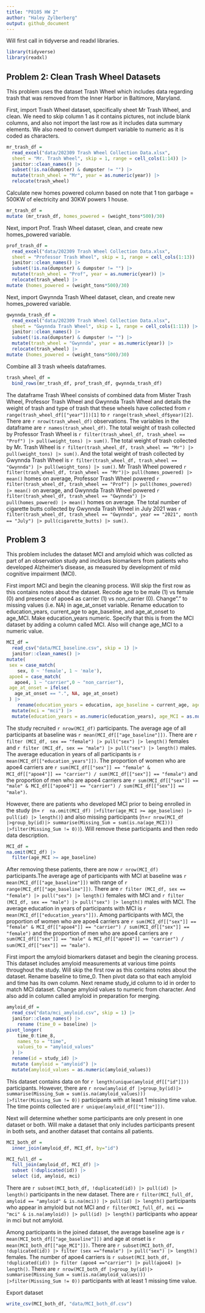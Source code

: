 ```yaml
---
title: "P8105 HW 2"
author: "Haley Zylberberg"
output: github_document
---
```


Will first call in tidyverse and readxl libraries.

```r
library(tidyverse)
library(readxl)
```

## Problem 2: Clean Trash Wheel Datasets

This problem uses the dataset Trash Wheel which includes data regarding trash that was removed from the Inner Harbor in Baltimore, Maryland.

First, import Trash Wheel dataset, specifically sheet Mr Trash Wheel, and clean. We need to skip column 1 as it contains pictures, not include blank columns, and also not import the last row as it includes data summary elements. We also need to convert dumpert variable to numeric as it is coded as characters. 
```r
mr_trash_df = 
  read_excel("data/202309 Trash Wheel Collection Data.xlsx",
  sheet = "Mr. Trash Wheel", skip = 1, range = cell_cols(1:14)) |> 
  janitor::clean_names() |>
  subset(!is.na(dumpster) & dumpster != "") |>
  mutate(trash_wheel = "Mr", year = as.numeric(year)) |> 
  relocate(trash_wheel)
```

Calculate new homes powered column based on note that 1 ton garbage = 500KW of electricity and 30KW powers 1 house.
```r
mr_trash_df = 
mutate (mr_trash_df, homes_powered = (weight_tons*500)/30)
```

Next, import Prof. Trash Wheel dataset, clean, and create new homes_powered variable.
```r
prof_trash_df = 
  read_excel("data/202309 Trash Wheel Collection Data.xlsx",
  sheet = "Professor Trash Wheel", skip = 1, range = cell_cols(1:13)) |> 
  janitor::clean_names() |>
  subset(!is.na(dumpster) & dumpster != "") |>
  mutate(trash_wheel = "Prof", year = as.numeric(year)) |> 
  relocate(trash_wheel) |>
mutate (homes_powered = (weight_tons*500)/30)
```

Next, import Gwynnda Trash Wheel dataset, clean, and create new homes_powered variable.
```r
gwynnda_trash_df = 
  read_excel("data/202309 Trash Wheel Collection Data.xlsx",
  sheet = "Gwynnda Trash Wheel", skip = 1, range = cell_cols(1:11)) |> 
  janitor::clean_names() |>
  subset(!is.na(dumpster) & dumpster != "") |>
  mutate(trash_wheel = "Gwynnda", year = as.numeric(year)) |> 
  relocate(trash_wheel) |>
mutate (homes_powered = (weight_tons*500)/30)
```

Combine all 3 trash wheels dataframes.
```r
trash_wheel_df = 
  bind_rows(mr_trash_df, prof_trash_df, gwynnda_trash_df)
```

The dataframe Trash Wheel consists of combined data from Mister Trash Wheel, Professor Trash Wheel and Gwynnda Trash Wheel and details the weight of trash and type of trash that these wheels have collected from `r range(trash_wheel_df[["year"]])[1]` to `r range(trash_wheel_df$year)[2]`. There are `r nrow(trash_wheel_df)` observations. The variables in the dataframe are `r names(trash_wheel_df)`. The total weight of trash collected by Professor Trash Wheel is `r filter(trash_wheel_df, trash_wheel == "Prof") |> pull(weight_tons) |> sum()`. The total weight of trash collected by Mr. Trash Wheel is `r filter(trash_wheel_df, trash_wheel == "Mr") |> pull(weight_tons) |> sum()`. And the total weight of trash collected by Gwynnda Trash Wheel is `r filter(trash_wheel_df, trash_wheel == "Gwynnda") |> pull(weight_tons) |> sum()`. Mr Trash Wheel powered `r filter(trash_wheel_df, trash_wheel == "Mr")|> pull(homes_powered) |> mean()` homes on average, Professor Trash Wheel powered `r filter(trash_wheel_df, trash_wheel == "Prof") |> pull(homes_powered) |> mean()` on average, and Gwynnda Trash Wheel powered `r filter(trash_wheel_df, trash_wheel == "Gwynnda") |> pull(homes_powered) |> mean()` homes on average. The total number of cigarette butts collected by Gwynnda Trash Wheel in July 2021 was `r filter(trash_wheel_df, trash_wheel == "Gwynnda", year == "2021", month == "July") |> pull(cigarette_butts) |> sum()`.


## Problem 3

This problem includes the dataset MCI and amyloid which was collcted as part of an observation study and incldues biomarkers from patients who developed Alzheimer's disease, as measured by development of mild cognitive impairment (MCI).

First import MCI and begin the cleaning process. Will skip the first row as this contains notes about the dataset. Recode age to be male (1) vs female (0) and presence of apoe4 as carrier (1) vs non_carrier (0). Change"." to missing values (i.e. NA) in age_at_onset variable. Rename education to education_years, current_age to age_baseline, and age_at_onset to age_MCI. Make education_years numeric. Specify that this is from the MCI dataset by adding a column called MCI. Also will change age_MCI to a numeric value. 


```r
MCI_df = 
  read_csv("data/MCI_baseline.csv", skip = 1) |> 
  janitor::clean_names() |>
mutate(
 sex = case_match(
    sex, 0 ~ 'female', 1 ~ 'male'),
 apoe4 = case_match(
   apoe4, 1 ~ "carrier",0 ~ "non_carrier"),
 age_at_onset = ifelse(
   age_at_onset == ".", NA, age_at_onset)
 ) |>
    rename(education_years = education, age_baseline = current_age, age_MCI = age_at_onset) |>
  mutate(mci = "mci") |> 
  mutate(education_years = as.numeric(education_years), age_MCI = as.numeric(age_MCI))
```


The study recruited `r nrow(MCI_df)` participants. The average age of all participants at baseline was `r mean(MCI_df[["age_baseline"]])`. There are `r filter (MCI_df, sex == "female") |> pull("sex") |> length()` females and `r filter (MCI_df, sex == "male") |> pull("sex") |> length()` males. The average education in years of all participants is `r mean(MCI_df[["education_years"]])`. The proportion of women who are apoe4 carriers are `r sum(MCI_df[["sex"]] == "female" & MCI_df[["apoe4"]] == "carrier") / sum(MCI_df[["sex"]] == "female")` and the proportion of men who are apoe4 carriers are `r sum(MCI_df[["sex"]] == "male" & MCI_df[["apoe4"]] == "carrier") / sum(MCI_df[["sex"]] == "male")`.

However, there are patients who developed MCI prior to being enrolled in the study (n= `r  na.omit(MCI_df) |>filter(age_MCI >= age_baseline) |> pull(id) |> length()`) and also missing participants (n=`r nrow(MCI_df |>group_by(id)|> summarise(Missing_Sum = sum(is.na(age_MCI))) |>filter(Missing_Sum != 0))`). Will remove these participants and then redo data description.


```r
MCI_df = 
na.omit(MCI_df) |>
  filter(age_MCI >= age_baseline)
```

After removing these patients, there are now `r nrow(MCI_df)` participants.The average age of participants with MCI at baseline was `r mean(MCI_df[["age_baseline"]])` with range of `r range(MCI_df[["age_baseline"]])`. There are `r filter (MCI_df, sex == "female") |> pull("sex") |> length()` females with MCI and `r filter (MCI_df, sex == "male") |> pull("sex") |> length()` males with MCI. The average education in years of participants with MCI is `r mean(MCI_df[["education_years"]])`. Among participants with MCI, the proportion of women who are apoe4 carriers are `r sum(MCI_df[["sex"]] == "female" & MCI_df[["apoe4"]] == "carrier") / sum(MCI_df[["sex"]] == "female")` and the proportion of men who are apoe4 carriers are `r sum(MCI_df[["sex"]] == "male" & MCI_df[["apoe4"]] == "carrier") / sum(MCI_df[["sex"]] == "male")`.

First import the amyloid biomarkers dataset and begin the cleaning process. This dataset includes amyloid measurements at various time points throughout the study. Will skip the first row as this contains notes about the dataset. Rename baseline to time_0. Then pivot data so that each amyloid and time has its own column. Next rename study_id column to id in order to match MCI dataset. Change amyloid values to numeric from character. And also add in column called amyloid in preparation for merging.

```r
amyloid_df = 
  read_csv("data/mci_amyloid.csv", skip = 1) |>
  janitor::clean_names() |>
    rename (time_0 = baseline) |>
pivot_longer(
    time_0:time_8,
    names_to = "time",
    values_to = "amyloid_values"
  ) |>
  rename(id = study_id) |>
  mutate (amyloid = "amyloid") |>
  mutate(amyloid_values = as.numeric(amyloid_values))

```

This dataset contains data on for `r length(unique(amyloid_df[["id"]]))` participants. However, there are `r nrow(amyloid_df |>group_by(id)|> summarise(Missing_Sum = sum(is.na(amyloid_values))) |>filter(Missing_Sum != 0))` participants with at least 1 missing time value. The time points collected are `r unique(amyloid_df[["time"]])`. 

Next will determine whether some participants are only present in one dataset or both. Will make a dataset that only includes participants present in both sets, and another dataset that contains all patients.

```r

MCI_both_df = 
  inner_join(amyloid_df, MCI_df, by="id")

MCI_full_df =
  full_join(amyloid_df, MCI_df) |>
  subset (!duplicated(id)) |>
  select (id, amyloid, mci)
```

There are `r subset(MCI_both_df, !duplicated(id)) |> pull(id) |> length()` participants in the new dataset. There are `r filter(MCI_full_df, amyloid == "amyloid" & is.na(mci)) |> pull(id) |> length()` participants who appear in amyloid but not MCI and `r filter(MCI_full_df, mci == "mci" & is.na(amyloid)) |> pull(id) |> length()` participants who appear in mci but not amyloid.

Among participants in the joined dataset, the average baseline age is `r mean(MCI_both_df[["age_baseline"]])` and age at onset is `r mean(MCI_both_df[["age_MCI"]])`. There are `r subset(MCI_both_df, !duplicated(id)) |> filter (sex =="female") |> pull("sex") |> length()` females. The number of apoe4 carriers is `r subset(MCI_both_df, !duplicated(id)) |> filter (apoe4 =="carrier") |> pull(apoe4) |> length()`. There are `r nrow(MCI_both_df |>group_by(id)|> summarise(Missing_Sum = sum(is.na(amyloid_values))) |>filter(Missing_Sum != 0))` participants with at least 1 missing time value.

Export dataset

```r

write_csv(MCI_both_df, "data/MCI_both_df.csv")
```